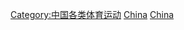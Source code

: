 {{Commonscat|Badminton in China}}
[[Category:中国各类体育运动|Category:中国各类体育运动]]
[[Category:各國羽毛球|China]]
[[Category:亞洲羽毛球|China]]